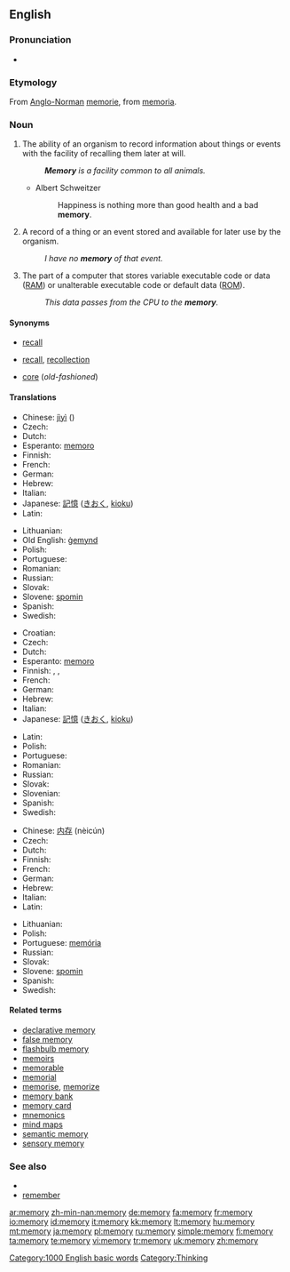 ==English==

{{rank|Greek|island|special|935|memory|proved|plan|pain}}

===Pronunciation===
* {{audio|en-us-memory.ogg|Audio (US)}}

===Etymology===
From [[Anglo-Norman]] [[memorie]], from {{L.}} [[memoria]].

===Noun===
{{en-noun|memor|ies|-}}

# {{uncountable}} The ability of an organism to record information about things or events with the facility of recalling them later at will.
#: '''''Memory''' is a facility common to all animals.''
#* Albert Schweitzer
#*: Happiness is nothing more than good health and a bad '''memory'''.
# A record of a thing or an event stored and available for later use by the organism.
#: ''I have no '''memory''' of that event.''
# {{computing}} The part of a computer that stores variable executable code or data ([[RAM]]) or unalterable executable code or default data ([[ROM]]).
#: ''This data passes from the CPU to the '''memory'''.''

====Synonyms====
* {{italbrac-colon|ability to recall}} [[recall]]
* {{italbrac-colon|stored record}} [[recall]], [[recollection]]
* {{italbrac-colon|RAM or ROM}} [[core]] (''old-fashioned'')

====Translations====
{{trans-top|ability to recall}}
* Chinese: [[jìyì]] ({{zh-ts|記憶|记忆}})
* Czech: {{t|cs|paměť|f}}
* Dutch: {{t|nl|geheugen}}
* Esperanto: [[memoro]]
* Finnish: {{t|fi|muisti}}
* French: {{t|fr|mémoire|f}}
* German: {{t|de|Gedächtnis|n}}
* Hebrew: {{t|he|זכרון|m|tr=zikarón}}
* Italian: {{t|it|memoria|f}}
* Japanese: [[記憶]] ([[きおく]], [[kioku]])
* Latin: {{t|la|memoria|f}}
{{trans-mid}}
* Lithuanian: {{t|lt|atmintis|f}}
* Old English: [[gemynd|ġemynd]]
* Polish: {{t|pl|pamięć|f}}
* Portuguese: {{t|pt|memória|f}}
* Romanian: {{t|ro|memorie|f}}
* Russian: {{t|ru|память|f|tr=pám'at'}}
* Slovak: {{t|sk|pamäť|f}}
* Slovene: [[spomin]] {{m}}
* Spanish: {{t|es|memoria|f}}
* Swedish: {{t|sv|minne|n}}
{{trans-bottom}}

{{trans-top|stored record}}
* Croatian: {{t|hr|sjećanje}}
* Czech: {{t|cs|vzpomínka|f}}
* Dutch: {{t|nl|herinnering}}
* Esperanto: [[memoro]]
* Finnish: {{t|fi|muistikuva}}, {{t|fi|muisto}}, {{t|fi|muisti}}
* French: {{t|fr|souvenir|m}}
* German: {{t|de|Erinnerung|f}}
* Hebrew: {{t|he|זכרון|m|tr=zikarón}}
* Italian: {{t|it|memoria|f}}
* Japanese: [[記憶]] ([[きおく]], [[kioku]])
{{trans-mid}}
* Latin: {{t|la|memoria|f}}
* Polish: {{t|pl|wspomnienie|n}}
* Portuguese: {{t|pt|lembrança|f}}
* Romanian: {{t|ro|amintire|f}}
* Russian: {{t|ru|воспоминание|n|tr=vospominánije}}
* Slovak: {{t|sk|spomienka|f}}
* Slovenian: {{t|sl|spomin|m}}
* Spanish: {{t|es|memoria|f}}
* Swedish: {{t|sv|minne|n}}
{{trans-bottom}}

{{trans-top|RAM or ROM}}
* Chinese: [[内存]] (nèicún)
* Czech: {{t|cs|paměť|f}}
* Dutch: {{t|nl|geheugen}}
* Finnish: {{t|fi|muisti}}
* French: {{t|fr|mémoire|f}}
* German: {{t|de|Speicher|m}}
* Hebrew: {{t|he|זכרון|m|tr=zikarón}}
* Italian: {{t|it|memoria|f}}
* Latin: {{t|la|memoria|f}}
{{trans-mid}}
* Lithuanian: {{t|lt|atmintinė|f}}
* Polish: {{t|pl|pamięć|f}}
* Portuguese: [[memória]] {{f}}
* Russian: {{t|ru|память|f|tr=pám'at'}}
* Slovak: {{t|sk|pamäť|f}}
* Slovene: [[spomin]] {{m}}
* Spanish: {{t|es|memoria|f}}
* Swedish: {{t|sv|minne|n}}
{{trans-bottom}}

====Related terms====

* [[declarative memory]]
* [[false memory]]
* [[flashbulb memory]]
* [[memoir]]s
* [[memorable]]
* [[memorial]]
* [[memorise]], [[memorize]]
* [[memory bank]]
* [[memory card]]
* [[mnemonics]]
* [[mind maps]]
* [[semantic memory]]
* [[sensory memory]]

===See also===

* {{wikipedia}}
* [[remember]]

[[Category:1000 English basic words]]
[[Category:Thinking]]

[[ar:memory]]
[[zh-min-nan:memory]]
[[de:memory]]
[[fa:memory]]
[[fr:memory]]
[[io:memory]]
[[id:memory]]
[[it:memory]]
[[kk:memory]]
[[lt:memory]]
[[hu:memory]]
[[mt:memory]]
[[ja:memory]]
[[pl:memory]]
[[ru:memory]]
[[simple:memory]]
[[fi:memory]]
[[ta:memory]]
[[te:memory]]
[[vi:memory]]
[[tr:memory]]
[[uk:memory]]
[[zh:memory]]
